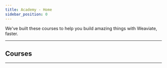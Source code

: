 ```yaml
---
title: Academy - Home
sidebar_position: 0
---
```



We've built these courses to help you build amazing things with Weaviate, faster.

-----
## Courses
-----

<Courses courseData={courseData}/>


<CustomScriptLoader/>
